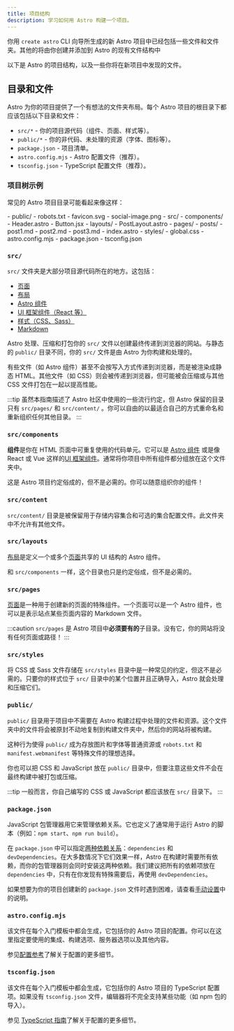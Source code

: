 ```yaml
---
title: 项目结构
description: 学习如何用 Astro 构建一个项目。
---
```


你用 `create astro` CLI 向导所生成的新 Astro 项目中已经包括一些文件和文件夹。其他的将由你创建并添加到 Astro 的现有文件结构中

以下是 Astro 的项目结构，以及一些你将在新项目中发现的文件。

## 目录和文件

Astro 为你的项目提供了一个有想法的文件夹布局。每个 Astro 项目的根目录下都应该包括以下目录和文件：

- `src/*` - 你的项目源代码（组件、页面、样式等）。
- `public/*` - 你的非代码、未处理的资源（字体、图标等）。
- `package.json` - 项目清单。
- `astro.config.mjs` - Astro 配置文件（推荐）。
- `tsconfig.json` - TypeScript 配置文件（推荐）。

### 项目树示例

常见的 Astro 项目目录可能看起来像这样：

<FileTree>
- public/
  - robots.txt
  - favicon.svg
  - social-image.png
- src/
  - components/
    - Header.astro
    - Button.jsx
  - layouts/
    - PostLayout.astro
  - pages/
    - posts/
      - post1.md
      - post2.md
      - post3.md
    - index.astro
  - styles/
    - global.css
- astro.config.mjs
- package.json
- tsconfig.json
</FileTree>

### `src/`

`src/` 文件夹是大部分项目源代码所在的地方。这包括：

- [页面](/zh-cn/basics/astro-pages/)
- [布局](/zh-cn/basics/layouts/)
- [Astro 组件](/zh-cn/basics/astro-components/)
- [UI 框架组件（React 等）](/zh-cn/guides/framework-components/)
- [样式（CSS、Sass）](/zh-cn/guides/styling/)
- [Markdown](/zh-cn/guides/markdown-content/)

Astro 处理、压缩和打包你的 `src/` 文件以创建最终传递到浏览器的网站。与静态的 `public/` 目录不同，你的 `src/` 文件是由 Astro 为你构建和处理的。

有些文件（如 Astro 组件）甚至不会按写入方式传递到浏览器，而是被渲染成静态 HTML。其他文件（如 CSS）则会被传递到浏览器，但可能被会压缩或与其他 CSS 文件打包在一起以提高性能。

:::tip
虽然本指南描述了 Astro 社区中使用的一些流行约定，但 Astro 保留的目录只有 `src/pages/` 和 `src/content/` 。你可以自由的以最适合自己的方式重命名和重新组织任何其他目录。
:::

### `src/components`

**组件**是你在 HTML 页面中可重复使用的代码单元。它可以是 [Astro 组件](/zh-cn/basics/astro-components/) 或是像 React 或 Vue 这样的[UI 框架组件](/zh-cn/guides/framework-components/)。通常将你项目中所有组件都分组放在这个文件夹中。

这是 Astro 项目约定俗成的，但不是必需的。你可以随意组织你的组件！

### `src/content`

`src/content/` 目录是被保留用于存储内容集合和可选的集合配置文件。此文件夹中不允许有其他文件。

### `src/layouts`

[布局](/zh-cn/basics/layouts/)是定义一个或多个[页面](/zh-cn/basics/astro-pages/)共享的 UI 结构的 Astro 组件。

和 `src/components` 一样，这个目录也只是约定俗成，但不是必需的。

### `src/pages`

[页面](/zh-cn/basics/astro-pages/)是一种用于创建新的页面的特殊组件。一个页面可以是一个 Astro 组件，也可以是表示站点某些页面内容的 Markdown 文件。

:::caution
`src/pages` 是 Astro 项目中**必须要有的**子目录。没有它，你的网站将没有任何页面或路径！
:::

### `src/styles`

将 CSS 或 Sass 文件存储在 `src/styles` 目录中是一种常见的约定，但这不是必需的。只要你的样式位于 `src/` 目录中的某个位置并且正确导入，Astro 就会处理和压缩它们。

### `public/`

`public/` 目录用于项目中不需要在 Astro 构建过程中处理的文件和资源。这个文件夹中的文件将会被原封不动地复制到构建文件夹中，然后你的网站将被构建。

这种行为使得 `public/` 成为存放图片和字体等普通资源或 `robots.txt` 和 `manifest.webmanifest` 等特殊文件的理想选择。

你也可以把 CSS 和 JavaScript 放在 `public/` 目录中，但要注意这些文件不会在最终构建中被打包或压缩。

:::tip
一般而言，你自己编写的 CSS 或 JavaScript 都应该放在 `src/` 目录下。
:::

### `package.json`

JavaScript 包管理器用它来管理依赖关系。它也定义了通常用于运行 Astro 的脚本（例如：`npm start`、`npm run build`）。

在 `package.json` 中可以指定[两种依赖关系](https://docs.npmjs.com/specifying-dependencies-and-devdependencies-in-a-package-json-file)：`dependencies` 和 `devDependencies`。在大多数情况下它们效果一样，Astro 在构建时需要所有依赖，而你的包管理器则会同时安装这两种依赖。我们建议把所有的依赖项放在 `dependencies` 中，只有在你发现有特殊需要后，再使用 `devDependencies`。

如果想要为你的项目创建新的 `package.json` 文件时遇到困难，请查看[手动设置](/zh-cn/install-and-setup/#manual-setup)中的说明。

### `astro.config.mjs`

该文件在每个入门模板中都会生成，它包括你的 Astro 项目的配置。你可以在这里指定要使用的集成、构建选项、服务器选项以及其他内容。

参见[配置参考](/zh-cn/reference/configuration-reference/)了解关于配置的更多细节。

### `tsconfig.json`

该文件在每个入门模板中都会生成，它包括你的 Astro 项目的 TypeScript 配置项。如果没有 `tsconfig.json` 文件，编辑器将不完全支持某些功能（如 npm 包的导入）。

参见 [TypeScript 指南](/zh-cn/guides/typescript/)了解关于配置的更多细节。
